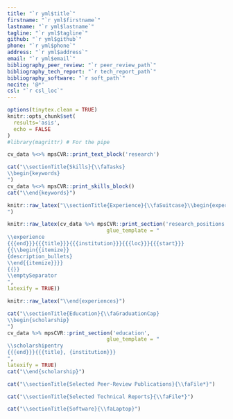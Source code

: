 ```yaml
---
title: "`r yml$title`"
firstname: "`r yml$firstname`"
lastname: "`r yml$lastname`"
tagline: "`r yml$tagline`"
github: "`r yml$github`"
phone: "`r yml$phone`"
address: "`r yml$address`"
email: "`r yml$email`"
bibliography_peer_review: "`r peer_review_path`"
bibliography_tech_report: "`r tech_report_path`"
bibliography_software: "`r soft_path`"
nocite: '@*'
csl: "`r csl_loc`"
---
```

```r
options(tinytex.clean = TRUE)
knitr::opts_chunk$set(
  results='asis', 
  echo = FALSE
)
#library(magrittr) # For the pipe
```


```r
cv_data %<>% mpsCVR::print_text_block('research')
```




```r

cat("\\sectionTitle{Skills}{\\faTasks}
\\begin{keywords}
")
cv_data %<>% mpsCVR::print_skills_block()
cat("\\end{keywords}")
```



```r

knitr::raw_latex("\\sectionTitle{Experience}{\\faSuitcase}\\begin{experiences}
")
```

```r
knitr::raw_latex(cv_data %>% mpsCVR::print_section('research_positions',
                                glue_template = " 
\\experience
{{{end}}}{{{title}}}{{{institution}}}{{{loc}}}{{{start}}}
{{\\begin{{itemize}}
{description_bullets} 
\\end{{itemize}}}}
{{}}
\\emptySeparator
",
latexify = TRUE))
```

```r
knitr::raw_latex("\\end{experiences}")
```



```r

cat("\\sectionTitle{Education}{\\faGraduationCap}
\\begin{scholarship}
")
cv_data %>% mpsCVR::print_section('education',
                                glue_template = "
\\scholarshipentry
{{{end}}}{{{title}, {institution}}}
",
latexify = TRUE)
cat("\\end{scholarship}")
```

```r
cat("\\sectionTitle{Selected Peer-Review Publications}{\\faFile*}")
```
::: {#refs_peer_review}
:::

```r
cat("\\sectionTitle{Selected Technical Reports}{\\faFile*}")
```
::: {#refs_tech_report}
:::

```r
cat("\\sectionTitle{Software}{\\faLaptop}")
```
::: {#refs_software}
:::
